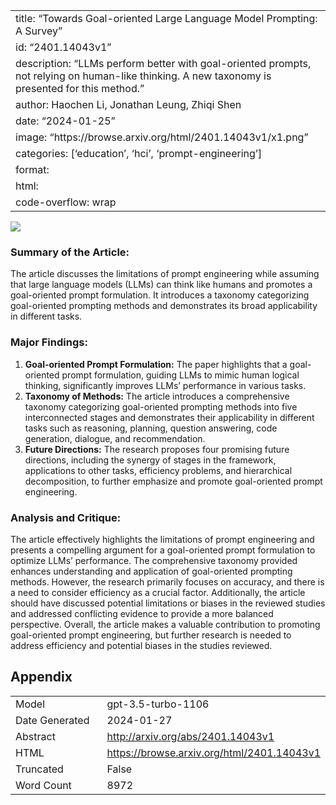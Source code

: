 
---
title: "Towards Goal-oriented Large Language Model Prompting: A Survey"
id: "2401.14043v1"
description: "LLMs perform better with goal-oriented prompts, not relying on human-like thinking. A new taxonomy is presented for this method."
author: Haochen Li, Jonathan Leung, Zhiqi Shen
date: "2024-01-25"
image: "https://browse.arxiv.org/html/2401.14043v1/x1.png"
categories: ['education', 'hci', 'prompt-engineering']
format:
  html:
    code-overflow: wrap
---

![](https://browse.arxiv.org/html/2401.14043v1/x1.png)

### Summary of the Article:

The article discusses the limitations of prompt engineering while assuming that large language models (LLMs) can think like humans and promotes a goal-oriented prompt formulation. It introduces a taxonomy categorizing goal-oriented prompting methods and demonstrates its broad applicability in different tasks. 

### Major Findings:
1. **Goal-oriented Prompt Formulation:** The paper highlights that a goal-oriented prompt formulation, guiding LLMs to mimic human logical thinking, significantly improves LLMs' performance in various tasks.
2. **Taxonomy of Methods:** The article introduces a comprehensive taxonomy categorizing goal-oriented prompting methods into five interconnected stages and demonstrates their applicability in different tasks such as reasoning, planning, question answering, code generation, dialogue, and recommendation.
3. **Future Directions:** The research proposes four promising future directions, including the synergy of stages in the framework, applications to other tasks, efficiency problems, and hierarchical decomposition, to further emphasize and promote goal-oriented prompt engineering.

### Analysis and Critique:
The article effectively highlights the limitations of prompt engineering and presents a compelling argument for a goal-oriented prompt formulation to optimize LLMs' performance. The comprehensive taxonomy provided enhances understanding and application of goal-oriented prompting methods. However, the research primarily focuses on accuracy, and there is a need to consider efficiency as a crucial factor. Additionally, the article should have discussed potential limitations or biases in the reviewed studies and addressed conflicting evidence to provide a more balanced perspective. Overall, the article makes a valuable contribution to promoting goal-oriented prompt engineering, but further research is needed to address efficiency and potential biases in the studies reviewed.

## Appendix

|          |          |
|----------|----------|
| Model     | gpt-3.5-turbo-1106       |
| Date Generated     | 2024-01-27       |
| Abstract | [http://arxiv.org/abs/2401.14043v1](http://arxiv.org/abs/2401.14043v1)        |
| HTML     | [https://browse.arxiv.org/html/2401.14043v1](https://browse.arxiv.org/html/2401.14043v1)       |
| Truncated       | False       |
| Word Count       | 8972       |